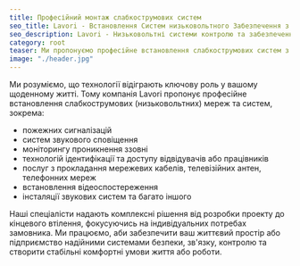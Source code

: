 ```yaml
---
title: Професійний монтаж слабкострумових систем
seo_title: Lavori - Встановлення Систем низьковольтного Забезпечення з Професійним Підходом
seo_description: Lavori - Низьковольтні системи контролю та забезпечення - встановлення відеоспостереження, пожежних сигналізацій, систем моніторингуб прокладання мережевих кабелів, телевізійних антен, телефонних мереж.
category: root
teaser: Ми пропонуємо професійне встановлення слабкострумових систем з акцентом на якість та надійність. Ваша безпека і комфорт - наш пріоритет.
image: "./header.jpg"
---
```

<p>
Ми розуміємо, що технології відіграють ключову роль у вашому щоденному житті. Тому компанія Lavori пропонує професійне встановлення слабкострумових (низьковольтних) мереж та систем, зокрема:
</p>
<ul>
<li>пожежних сигналізацій</li>
<li>систем звукового сповіщення</li>
<li>моніторингу проникнення ззовні</li>
<li>технологій ідентифікації та доступу відвідувачів або працівників</li>
<li>послуг з прокладання мережевих кабелів, телевізійних антен, телефонних мереж</li>
<li>встановлення відеоспостереження</li>
<li>інсталяції звукових систем та багато іншого</li>
</ul>
<p>
Наші спеціалісти надають комплексні рішення від розробки проекту до кінцевого втілення, фокусуючись на індивідуальних потребах замовника. Ми працюємо, аби забезпечити ваш життєвий простір або підприємство надійними системами безпеки, зв'язку, контролю та створити стабільні комфортні умови життя або роботи. 
</p>
